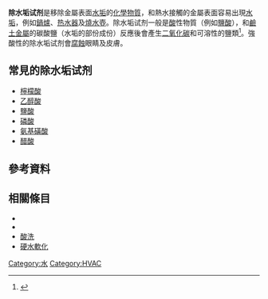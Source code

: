 '''除水垢试剂'''是移除金屬表面[[水垢|水垢]]的[[化學物質|化學物質]]，和熱水接觸的金屬表面容易出現[[水垢|水垢]]，例如[[鍋爐|鍋爐]]、[[热水器|热水器]]及[[燒水壺|燒水壺]]。除水垢试剂一般是[[酸|酸]]性物質（例如[[鹽酸|鹽酸]]），和[[鹼土金屬|鹼土金屬]]的碳酸鹽（水垢的部份成份）反應後會產生[[二氧化碳|二氧化碳]]和可溶性的鹽類<ref>{{cite book|last=Stanga|first=Mario|title=Sanitation: Cleaning and Disinfection in the Food Industry|year=2010|publisher=John Wiley & Sons|pages=571-572|url=http://books.google.com/books?id=ftXqJBjO2Q8C}}</ref>。強酸性的除水垢试剂會[[腐蝕|腐蝕]]眼睛及皮膚。

==常見的除水垢试剂==
*[[檸檬酸|檸檬酸]]
*[[乙醇酸|乙醇酸]]
*[[鹽酸|鹽酸]]
*[[磷酸|磷酸]]
*[[氨基磺酸|氨基磺酸]]
*[[醋酸|醋酸]]

== 參考資料 ==
{{Reflist}}

== 相關條目 ==
*{{link-en|水脫堿|Dealkalization of water}}
*{{link-en|循环加热冷却系统|Hydronics}}
*[[酸洗|酸洗]]
*[[硬水軟化|硬水軟化]]

[[Category:水|Category:水]]
<!--[[Category:Chemical_process_engineering|Category:Chemical process engineering]]
[[Category:Plumbing|Category:Plumbing]]-->
[[Category:HVAC|Category:HVAC]]

{{engineering-stub}}